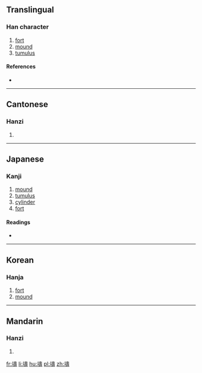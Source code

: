==Translingual==

===Han character===
{{Han char|rn=32|rad=土|as=14|sn=17|four=44141|canj=GGNI|ids=⿰土壽}}

# [[fort]]
# [[mound]]
# [[tumulus]]

====References====
* {{Han ref|kx=0241.110|dkj=05558|dj=0481.010|hdz=10494.130|uh=58D4|ud=22740|bh=ECCB|bd=60619}}

----

==Cantonese==

===Hanzi===
{{yue-hanzi|jyut=|y=dou2}}

# {{defn|lang=yue|sort=土14}}

----

==Japanese==

===Kanji===
{{ja-kanji|grade=|rs=土14}}

# [[mound]]
# [[tumulus]]
# [[cylinder]]
# [[fort]]

====Readings====
* {{ja-readings|on=[[たう]] (tau)|kun=[[とりで]] (toride), [[つか]] (tsuka), [[おか]] (oka), [[つつみ]] (tsutsumi)}}

----

==Korean==

===Hanja===
{{ko-hanja|hangeul=도|rv=do|mr=to}}

# [[fort]]
# [[mound]]

----

==Mandarin==

===Hanzi===
{{cmn-hanzi|pin=[[dǎo]] ([[dao3]])|wg=tao<sup>3</sup>}}

# {{defn|lang=cmn|sort=土14}}

[[fr:壔]]
[[li:壔]]
[[hu:壔]]
[[pl:壔]]
[[zh:壔]]